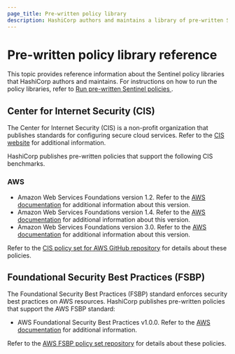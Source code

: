 ```yaml
---
page_title: Pre-written policy library
description: HashiCorp authors and maintains a library of pre-written Sentinel policies that enforce CIS and other compliance standards. Learn about the available pre-written policies. 
---
```


# Pre-written policy library reference

This topic provides reference information about the Sentinel policy libraries that HashiCorp authors and maintains. For instructions on how to run the policy libraries, refer to [Run pre-written Sentinel policies ](/terraform/cloud-docs/policy-enforcement/prewritten-sentinel).

## Center for Internet Security (CIS)

The Center for Internet Security (CIS) is a non-profit organization that publishes standards for configuring secure cloud services. Refer to the [CIS website](https://www.cisecurity.org) for additional information.  

HashiCorp publishes pre-written policies that support the following CIS benchmarks.

### AWS

- Amazon Web Services Foundations version 1.2. Refer to the [AWS documentation](https://docs.aws.amazon.com/securityhub/latest/userguide/cis-aws-foundations-benchmark.html#cis1v2-standard) for additional information about this version.
- Amazon Web Services Foundations version 1.4. Refer to the [AWS documentation](https://docs.aws.amazon.com/securityhub/latest/userguide/cis-aws-foundations-benchmark.html#cis1v4-standard) for additional information about this version.
- Amazon Web Services Foundations version 3.0. Refer to the [AWS documentation](https://docs.aws.amazon.com/securityhub/latest/userguide/cis-aws-foundations-benchmark.html#cis3v0-standard) for additional information about this version.

Refer to the [CIS policy set for AWS GitHub repository](https://github.com/hashicorp/policy-library-CIS-Policy-Set-for-AWS-Terraform) for details about these policies.

## Foundational Security Best Practices (FSBP)

The Foundational Security Best Practices (FSBP) standard enforces security best practices on AWS resources. HashiCorp publishes pre-written policies that support the AWS FSBP standard:

- AWS Foundational Security Best Practices v1.0.0. Refer to the [AWS documentation](https://docs.aws.amazon.com/securityhub/latest/userguide/fsbp-standard.html) for additional information.

Refer to the [AWS FSBP policy set repository](https://github.com/hashicorp/policy-library-FSBP-Policy-Set-for-AWS-Terraform/) for details about these policies. 


